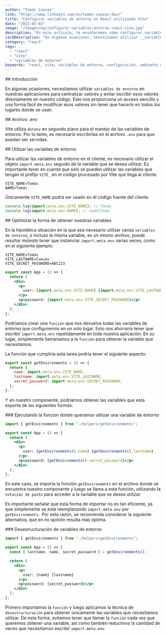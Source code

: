 ```yaml
---
author: "Tomás Cuevas"
link: "https://www.linkedin.com/in/tomás-cuevas-dev/"
title: "Configurar variables de entorno en React utilizando Vite"
date: "2023-03-03"
image: "/images/og/configurar-variables-entorno-react-vite.jpg"
description: "En este artículo, te enseñaremos cómo configurar variables de entorno en React de manera sencilla y rápida cuando utilizamos Vite. Además, descubrirás cómo acceder a ellas de una forma más óptima y eficiente. ¡No te pierdas esta guía completa sobre variables de entorno en React con Vite!"
cardDescription: "En algunas ocasiones, necesitamos utilizar __variables de entorno__ en nuestras aplicaciones para centralizar valores y evitar escribir esos valores directamente en nuestro código. Esto nos proporciona un acceso sencillo y una forma fácil de modificar esos valores sin tener que hacerlo en todos los lugares donde se usan."
category: "react"
tags:
  - "react"
  - "vite"
  - "variables de entorno"
keywords: "react, vite, variables de entorno, configuración, ambiente de desarrollo, ambiente de producción, entorno local, entorno remoto, .env, .env.local, .env.production, .env.development, seguridad, autenticación, autorización, gestión de secretos, deployment, librerías, rendimiento, optimización."
---
```


<Section>
## Introducción

En algunas ocasiones, necesitamos utilizar `variables de entorno` en nuestras aplicaciones para centralizar valores y evitar escribir esos valores directamente en nuestro código. Esto nos proporciona un acceso sencillo y una forma fácil de modificar esos valores sin tener que hacerlo en todos los lugares donde se usan.

<Repository url="https://github.com/TomasCuevas/Articulos-Proyectos/tree/main/configurar-variables-de-entorno-en-react-utilizando-vite" />

</Section>

<Section>
## Archivo .env

Vite utiliza `dotenv` en segundo plano para el manejo de las variables de entorno. Por lo tanto, es necesario escribirlas en el archivo `.env` para que puedan ser servidas.

</Section>

<Section>
## Utilizar las variables de entorno

Para utilizar las variables de entorno en el cliente, es necesario utilizar el objeto `import.meta.env` seguido de la variable que se desea utilizar. Es importante tener en cuenta que solo se pueden utilizar las variables que tengan el prefijo `VITE_` en el código procesado por Vite que llega al cliente.

```text
VITE_NAME=Tomás
NAME=Tomás
```

Únicamente `VITE_NAME` podrá ser usado en él código fuente del cliente.

```js
console.log(import.meta.env.VITE_NAME); // Tomás
console.log(import.meta.env.NAME); // undefined
```

</Section>

<Section>
## Optimizar la forma de obtener nuestras variables

En la hipotética situación en la que sea necesario utilizar varias `variables de entorno`, o incluso la misma variable, en un mismo archivo, puede resultar molesto tener que instanciar `import.meta.env` varias veces, como en el siguiente ejemplo:

```text
VITE_NAME=Tomás
VITE_LASTNAME=Cuevas
VITE_SECRET_PASSWORD=ABC123
```

```jsx
export const App = () => {
  return (
    <div>
      <p>
        user: {import.meta.env.VITE_NAME} {import.meta.env.VITE_LASTNAME}
      </p>
      <p>password: {import.meta.env.VITE_SECRET_PASSWORD}</p>
    </div>
  );
};
```

Podríamos crear una `función` que nos devuelva todas las variables de entorno que configuremos en un solo lugar. Esto nos ahorraría tener que escribir `import.meta.env` repetidamente en toda nuestra aplicación. En su lugar, simplemente llamaríamos a la `función` para obtener la variable que necesitamos.

La función que cumpliría esta tarea podría tener el siguiente aspecto:

```js
export const getEnvironments = () => {
  return {
    name: import.meta.env.VITE_NAME,
    lastname: import.meta.env.VITE_LASTNAME,
    secret_password: import.meta.env.SECRET_PASSWORD,
  };
};
```

Y en nuestro componente, podríamos obtener las variables que esta exporte de las siguientes formas:

</Section>

<Section>
### Ejecutando la funcion donde queramos utilizar una variable de entorno

```jsx
import { getEnvironments } from "./helpers/getEnvironments";

export const App = () => {
  return (
    <div>
      <p>
        user: {getEnvironments().name} {getEnvironments().lastname}
      </p>
      <p>password: {getEnvironments().secret_password}</p>
    </div>
  );
};
```

En este caso, se importa la función `getEnvironments` en el archivo donde se encuentra nuestro componente y luego se llama a esta función, utilizando la `notación de punto` para acceder a la variable que se desea utilizar.

Es importante señalar que esta forma de importar no es tan eficiente, ya que simplemente se está reemplazando `import.meta.env` por `getEnvironments.` Por esta razón, se recomienda considerar la siguiente alternativa, que en mi opinión resulta más óptima.

</Section>

<Section>
### Desestructuración de variables de entorno

```jsx
import { getEnvironments } from "./helpers/getEnvironments";

export const App = () => {
  const { lastname, name, secret_password } = getEnvironments();

  return (
    <div>
      <p>
        user: {name} {lastname}
      </p>
      <p>password: {secret_password}</p>
    </div>
  );
};
```

Primero importamos la `función` y luego aplicamos la técnica de `desestructuración` para obtener únicamente las variables que necesitamos utilizar. De esta forma, evitamos tener que llamar la `función` cada vez que queremos obtener una variable, así como también reducimos la cantidad de veces que necesitamos escribir `import.meta.env.`

</Section>
